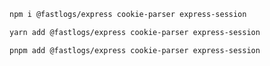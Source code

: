 
<Tabs>

  <TabItem value="npm" label="npm">

```bash
npm i @fastlogs/express cookie-parser express-session
```

  </TabItem>
  <TabItem value="yarn" label="Yarn">

```bash
yarn add @fastlogs/express cookie-parser express-session
```

  </TabItem>
  <TabItem value="pnpm" label="pnpm">

```bash
pnpm add @fastlogs/express cookie-parser express-session
```

  </TabItem>

</Tabs>
